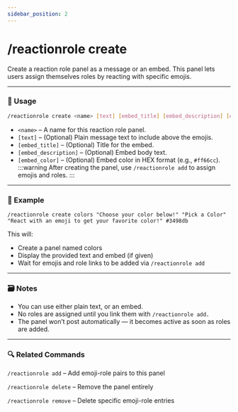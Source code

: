 ```yaml
---
sidebar_position: 2
---
```


# /reactionrole create

Create a reaction role panel as a message or an embed. This panel lets users assign themselves roles by reacting with specific emojis.

<hr className="md-divider-gradient" />

### 💬 Usage
```bash
/reactionrole create <name> [text] [embed_title] [embed_description] [embed_color]
```
- `<name>` – A name for this reaction role panel.
- `[text]` – (Optional) Plain message text to include above the emojis.
- `[embed_title]` – (Optional) Title for the embed.
- `[embed_description]` – (Optional) Embed body text.
- `[embed_color]` – (Optional) Embed color in HEX format (e.g., `#ff66cc`).
:::warning
After creating the panel, use `/reactionrole add` to assign emojis and roles.
:::

<hr className="md-divider-gradient" />

### 📌 Example
```
/reactionrole create colors "Choose your color below!" "Pick a Color" "React with an emoji to get your favorite color!" #3498db
```
This will:
- Create a panel named colors
- Display the provided text and embed (if given)
- Wait for emojis and role links to be added via `/reactionrole add`

<hr className="md-divider-gradient" />

### 🗃️ Notes
- You can use either plain text, or an embed.
- No roles are assigned until you link them with `/reactionrole add.`
- The panel won’t post automatically — it becomes active as soon as roles are added.

<hr className="md-divider-gradient" />

### 🔍 Related Commands
`/reactionrole add` – Add emoji-role pairs to this panel

`/reactionrole delete` – Remove the panel entirely

`/reactionrole remove` – Delete specific emoji-role entries